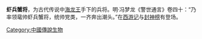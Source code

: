 {{Unreferenced|time=2022-02-09T02:23:19+00:00}}
{{expand|time=2010-08-02T09:21:39+00:00}}
'''虾兵蟹将'''，为古代传说中[[海龙王|海龙王]]手下的兵将。明·冯梦龙《警世通言》卷四十：“乃率领鼋帅虾兵蟹将，统帅党类，一齐奔出潮头。”在[[西游记|西游记]]与[[封神榜|封神榜]]有登场。

{{myth-stub}}
[[Category:中國傳說生物|Category:中國傳說生物]]